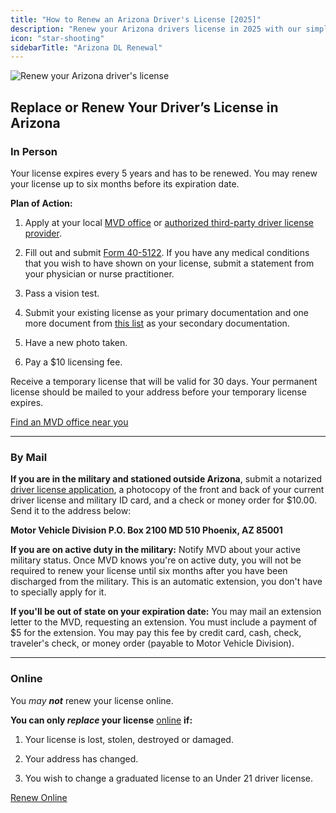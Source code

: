 ```yaml
---
title: "How to Renew an Arizona Driver's License [2025]"
description: "Renew your Arizona drivers license in 2025 with our simple, step-by-step guide. Find all the necessary requirements, forms, fees, and online renewal options to ensure a hassle-free experience. Stay legal and avoid fines - start your renewal process now!"
icon: "star-shooting"
sidebarTitle: "Arizona DL Renewal"
---
```


![Renew your Arizona driver's license](https://driving-tests.org/wp-content/uploads/2024/07/renew-arizona-drivers-license.jpg)

## Replace or Renew Your Driver’s License in Arizona

### In Person

Your license expires every 5 years and has to be renewed. You may renew your license up to six months before its expiration date.

**Plan of Action:**

1. Apply at your local [MVD office](https://driving-tests.org/dmv-near-me/arizona-dmv-office-locations/) or [authorized third-party driver license provider](http://www.azdot.gov/mvd/driver-services/ATP-driver-license-locations).

2. Fill out and submit [Form 40-5122](https://www.azdot.gov/docs/default-source/mvd-forms-pubs/40-5122.pdf). If you have any medical conditions that you wish to have shown on your license, submit a statement from your physician or nurse practitioner.

3. Pass a vision test.

4. Submit your existing license as your primary documentation and one more document from [this list](http://azdot.gov/docs/default-source/mvd-forms-pubs/96-0155.pdf?sfvrsn=16) as your secondary documentation.

5. Have a new photo taken.

6. Pay a $10 licensing fee.

Receive a temporary license that will be valid for 30 days. Your permanent license should be mailed to your address before your temporary license expires.

[Find an MVD office near you](https://driving-tests.org/dmv-near-me/)

***

### By Mail

**If you are in the military and stationed outside Arizona**, submit a notarized [driver license application](http://www.azdot.gov/docs/default-source/mvd-forms-pubs/40-5122.pdf?sfvrsn=23), a photocopy of the front and back of your current driver license and military ID card, and a check or money order for $10.00. Send it to the address below:

**Motor Vehicle Division P.O. Box 2100 MD 510 Phoenix, AZ 85001**

**If you are on active duty in the military:** Notify MVD about your active military status. Once MVD knows you're on active duty, you will not be required to renew your license until six months after you have been discharged from the military. This is an automatic extension, you don't have to specially apply for it.

**If you'll be out of state on your expiration date:** You may mail an extension letter to the MVD, requesting an extension. You must include a payment of $5 for the extension. You may pay this fee by credit card, cash, check, traveler's check, or money order (payable to Motor Vehicle Division).

***

### Online

You *may **not*** renew your license online.

**You can only *replace* your license** [online](http://servicearizona.com/duplicateLicense?popularclick) **if:**

1. Your license is lost, stolen, destroyed or damaged.

2. Your address has changed.

3. You wish to change a graduated license to an Under 21 driver license.

[Renew Online](http://servicearizona.com/duplicateLicense?popularclick)

<Snippet file="renewal-state-block.mdx" />